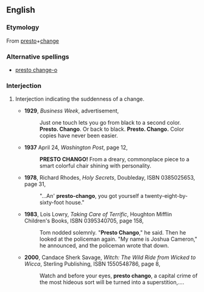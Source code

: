 ==English==
===Etymology===
From [[presto]]+[[change]]
===Alternative spellings===
*[[presto change-o]]
===Interjection===
{{en-intj}}
#{{informal}} Interjection indicating the suddenness of a change.
#*'''1929''', ''Business Week'', advertisement,
#*:Just one touch lets you go from black to a second color. '''Presto. Chango'''. Or back to black. '''Presto. Chango.''' Color copies have never been easier.
#*'''1937''' April 24, ''Washington Post'', page 12,
#*:'''PRESTO CHANGO!''' From a dreary, commonplace piece to a smart colorful chair shining with personality.
#*'''1978''', Richard Rhodes, ''Holy Secrets'', Doubleday, ISBN 0385025653, page 31,
#*:"...An' '''presto-chango''', you got yourself a twenty-eight-by-sixty-foot house."
#*'''1983''', Lois Lowry, ''Taking Care of Terrific'',  Houghton Mifflin Children's Books, ISBN 0395340705, page 158,
#*:Tom nodded solemnly. "'''Presto Chango'''," he said. Then he looked at the policeman again. "My name is Joshua Cameron," he announced, and the policeman wrote that down.
#*'''2000''', Candace Sherk Savage, ''Witch: The Wild Ride from Wicked to Wicca'', Sterling Publishing, ISBN 1550548786, page 8,
#*:Watch and before your eyes, '''presto chango''', a capital crime of the most hideous sort will be turned into a superstition,....